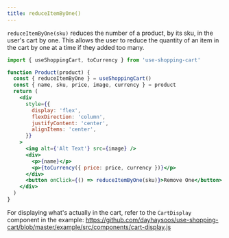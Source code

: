 ```yaml
---
title: reduceItemByOne()
---
```


<div>

`reduceItemByOne(sku)` reduces the number of a product, by its sku, in the user's cart by one. This allows the user to reduce the quantity of an item in the cart by one at a time if they added too many.

```jsx
import { useShoppingCart, toCurrency } from 'use-shopping-cart'

function Product(product) {
  const { reduceItemByOne } = useShoppingCart()
  const { name, sku, price, image, currency } = product
  return (
    <div
      style={{
        display: 'flex',
        flexDirection: 'column',
        justifyContent: 'center',
        alignItems: 'center',
      }}
    >
      <img alt={'Alt Text'} src={image} />
      <div>
        <p>{name}</p>
        <p>{toCurrency({ price: price, currency })}</p>
      </div>
      <button onClick={() => reduceItemByOne(sku)}>Remove One</button>
    </div>
  )
}
```

For displaying what's actually in the cart, refer to the `CartDisplay` component in the example:
https://github.com/dayhaysoos/use-shopping-cart/blob/master/example/src/components/cart-display.js

</div>
